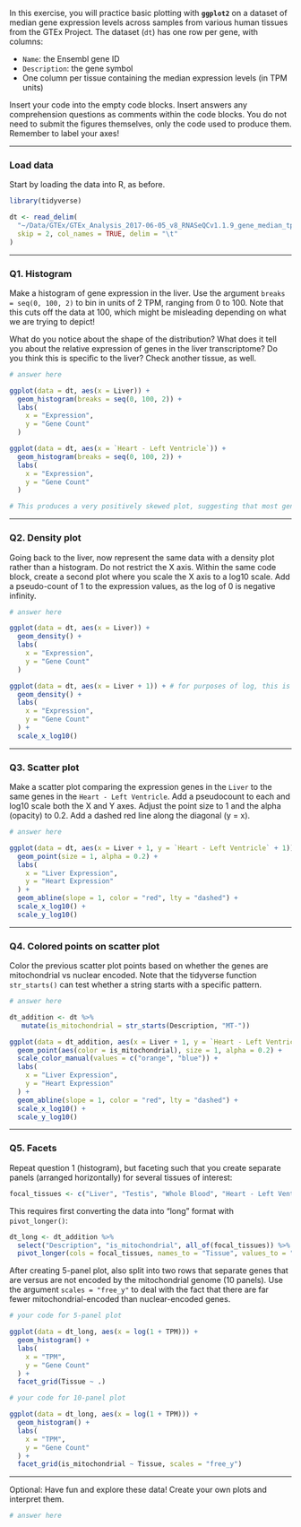In this exercise, you will practice basic plotting with **`ggplot2`** on a dataset of median gene expression levels across samples from various human tissues from the GTEx Project. The dataset (`dt`) has one row per gene, with columns:

-   `Name`: the Ensembl gene ID
-   `Description`: the gene symbol
-   One column per tissue containing the median expression levels (in TPM units)

Insert your code into the empty code blocks. Insert answers any comprehension questions as comments within the code blocks. You do not need to submit the figures themselves, only the code used to produce them. Remember to label your axes!

------------------------------------------------------------------------

### Load data

Start by loading the data into R, as before.

```r
library(tidyverse)

dt <- read_delim(
  "~/Data/GTEx/GTEx_Analysis_2017-06-05_v8_RNASeQCv1.1.9_gene_median_tpm.gct.gz",
  skip = 2, col_names = TRUE, delim = "\t"
)

```

------------------------------------------------------------------------

### Q1. Histogram

Make a histogram of gene expression in the liver. Use the argument `breaks = seq(0, 100, 2)` to bin in units of 2 TPM, ranging from 0 to 100. Note that this cuts off the data at 100, which might be misleading depending on what we are trying to depict!

What do you notice about the shape of the distribution? What does it tell you about the relative expression of genes in the liver transcriptome? Do you think this is specific to the liver? Check another tissue, as well.

```r

# answer here

ggplot(data = dt, aes(x = Liver)) + 
  geom_histogram(breaks = seq(0, 100, 2)) +
  labs(
    x = "Expression",
    y = "Gene Count"
  )

ggplot(data = dt, aes(x = `Heart - Left Ventricle`)) + 
  geom_histogram(breaks = seq(0, 100, 2)) +
  labs(
    x = "Expression",
    y = "Gene Count"
  )

# This produces a very positively skewed plot, suggesting that most genes in this data set are not highly expressed (with a TP between 0 and 2, based on our ranges). Considering the number of genes this would be checking, this makes sense - on the scale of the tens of thousands of genes we are testing, comparatively few will be expressed any more highly than close to 0. This is likely not specific to the liver, as most tissues will probably have most genes being checked showing a fairly low TPM and only a handful (barely visible on the scale of this bar graph, checking in intervals of 2 TPM) being scattered above 10. To check, I included a plot checking Heart - Left Ventricle, which doesn't seem to have any different type of distribution.
```

------------------------------------------------------------------------

### Q2. Density plot

Going back to the liver, now represent the same data with a density plot rather than a histogram. Do not restrict the X axis. Within the same code block, create a second plot where you scale the X axis to a log10 scale. Add a pseudo-count of 1 to the expression values, as the log of 0 is negative infinity.

```r

# answer here

ggplot(data = dt, aes(x = Liver)) + 
  geom_density() +
  labs(
    x = "Expression",
    y = "Gene Count"
  )

ggplot(data = dt, aes(x = Liver + 1)) + # for purposes of log, this is where I add the pseudocount (where I actually pull the data)
  geom_density() +
  labs(
    x = "Expression",
    y = "Gene Count"
  ) +
  scale_x_log10()

```

------------------------------------------------------------------------

### Q3. Scatter plot

Make a scatter plot comparing the expression genes in the `Liver` to the same genes in the `Heart - Left Ventricle`. Add a pseudocount to each and log10 scale both the X and Y axes. Adjust the point size to 1 and the alpha (opacity) to 0.2. Add a dashed red line along the diagonal (y = x).

```r

# answer here

ggplot(data = dt, aes(x = Liver + 1, y = `Heart - Left Ventricle` + 1)) + 
  geom_point(size = 1, alpha = 0.2) +
  labs(
    x = "Liver Expression",
    y = "Heart Expression"
  ) + 
  geom_abline(slope = 1, color = "red", lty = "dashed") + 
  scale_x_log10() +
  scale_y_log10()

```

------------------------------------------------------------------------

### Q4. Colored points on scatter plot

Color the previous scatter plot points based on whether the genes are mitochondrial vs nuclear encoded. Note that the tidyverse function `str_starts()` can test whether a string starts with a specific pattern.

```r

# answer here

dt_addition <- dt %>%
   mutate(is_mitochondrial = str_starts(Description, "MT-")) 

ggplot(data = dt_addition, aes(x = Liver + 1, y = `Heart - Left Ventricle` + 1)) + 
  geom_point(aes(color = is_mitochondrial), size = 1, alpha = 0.2) +
  scale_color_manual(values = c("orange", "blue")) +
  labs(
    x = "Liver Expression",
    y = "Heart Expression"
  ) + 
  geom_abline(slope = 1, color = "red", lty = "dashed") + 
  scale_x_log10() +
  scale_y_log10()
```

------------------------------------------------------------------------

### Q5. Facets

Repeat question 1 (histogram), but faceting such that you create separate panels (arranged horizontally) for several tissues of interest:

```r
focal_tissues <- c("Liver", "Testis", "Whole Blood", "Heart - Left Ventricle", "Brain - Cortex")
```

This requires first converting the data into "long" format with `pivot_longer()`:

```r
dt_long <- dt_addition %>%
  select("Description", "is_mitochondrial", all_of(focal_tissues)) %>%
  pivot_longer(cols = focal_tissues, names_to = "Tissue", values_to = "TPM")
```

After creating 5-panel plot, also split into two rows that separate genes that are versus are not encoded by the mitochondrial genome (10 panels). Use the argument `scales = "free_y"` to deal with the fact that there are far fewer mitochondrial-encoded than nuclear-encoded genes.

```r

# your code for 5-panel plot

ggplot(data = dt_long, aes(x = log(1 + TPM))) +
  geom_histogram() +
  labs(
    x = "TPM", 
    y = "Gene Count"
  ) +
  facet_grid(Tissue ~ .)

# your code for 10-panel plot

ggplot(data = dt_long, aes(x = log(1 + TPM))) +
  geom_histogram() +
  labs(
    x = "TPM", 
    y = "Gene Count"
  ) +
  facet_grid(is_mitochondrial ~ Tissue, scales = "free_y")
```

------------------------------------------------------------------------

Optional: Have fun and explore these data! Create your own plots and interpret them.

```r

# answer here
```
